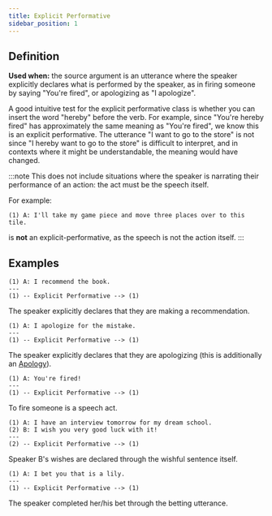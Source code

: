 ```yaml
---
title: Explicit Performative
sidebar_position: 1
---
```


## Definition

**Used when:** the source argument is an utterance where the speaker explicitly declares what is performed by the speaker, as in firing someone by saying "You're fired", or apologizing as "I apologize".

A good intuitive test for the explicit performative class is whether you can insert the word "hereby" before the verb.
For example, since "You're hereby fired" has approximately the same meaning as "You're fired", we know this is an explicit performative.
The utterance "I want to go to the store" is not since "I hereby want to go to the store" is difficult to interpret, and in contexts where it might be understandable, the meaning would have changed.

:::note
This does not include situations where the speaker is narrating their performance of an action: the act must be the speech itself.

For example:

```
(1) A: I'll take my game piece and move three places over to this tile.
```
is **not** an explicit-performative, as the speech is not the action itself.
:::

## Examples

```
(1) A: I recommend the book.
---
(1) -- Explicit Performative --> (1)
```
The speaker explicitly declares that they are making a recommendation.

```
(1) A: I apologize for the mistake.
---
(1) -- Explicit Performative --> (1)
```
The speaker explicitly declares that they are apologizing (this is additionally an [Apology](../Apology)).

```
(1) A: You're fired!
---
(1) -- Explicit Performative --> (1)
```
To fire someone is a speech act.

```
(1) A: I have an interview tomorrow for my dream school.
(2) B: I wish you very good luck with it!
---
(2) -- Explicit Performative --> (1)
```
Speaker B's wishes are declared through the wishful sentence itself.

```
(1) A: I bet you that is a lily.
---
(1) -- Explicit Performative --> (1)
```
The speaker completed her/his bet through the betting utterance.
